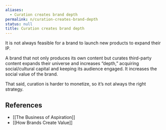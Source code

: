 ```yaml
---
aliases:
  - Curation creates brand depth
permalink: n/curation-creates-brand-depth
status: null
title: Curation creates brand depth
---
```

It is not always feasible for a brand to launch new products to expand their IP.

A brand that not only produces its own content but curates third-party content expands their universe and increases “depth,” acquiring social/cultural capital and keeping its audience engaged. It increases the social value of the brand.

That said, curation is harder to monetize, so it’s not always the right strategy.

## References

- [[The Business of Aspiration]]
- [[How Brands Create Value]]
